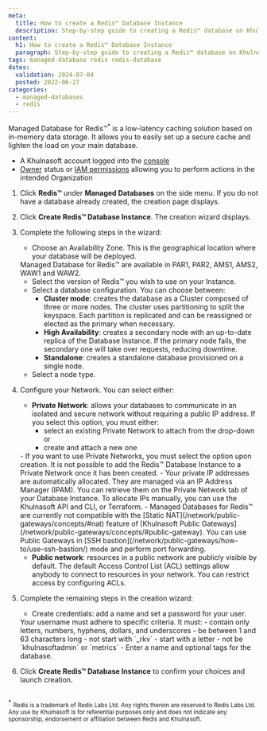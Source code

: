 ```yaml
---
meta:
  title: How to create a Redis™ Database Instance
  description: Step-by-step guide to creating a Redis™ database on Khulnasoft.
content:
  h1: How to create a Redis™ Database Instance
  paragraph: Step-by-step guide to creating a Redis™ database on Khulnasoft.
tags: managed-database redis redis-database
dates:
  validation: 2024-07-04
  posted: 2022-06-27
categories:
  - managed-databases
  - redis
---
```


Managed Database for Redis™<sup>*</sup> is a low-latency caching solution based on in-memory data storage. It allows you to easily set up a secure cache and lighten the load on your main database.

<Macro id="requirements" />

- A Khulnasoft account logged into the [console](https://console.khulnasoft.com)
- [Owner](/identity-and-access-management/iam/concepts/#owner) status or [IAM permissions](/identity-and-access-management/iam/concepts/#permission) allowing you to perform actions in the intended Organization

1. Click **Redis™** under **Managed Databases** on the side menu. If you do not have a database already created, the creation page displays.
2. Click **Create Redis™ Database Instance**. The creation wizard displays.
3. Complete the following steps in the wizard:
    - Choose an Availability Zone. This is the geographical location where your database will be deployed.

    <Message type="note">
      Managed Database for Redis™ are available in PAR1, PAR2, AMS1, AMS2, WAW1 and WAW2.
    </Message>

    - Select the version of Redis™ you wish to use on your Instance.
    - Select a database configuration. You can choose between:
        - **Cluster mode**: creates the database as a Cluster composed of three or more nodes. The cluster uses partitioning to split the keyspace. Each partition is replicated and can be reassigned or elected as the primary when necessary.
        - **High Availability**: creates a secondary node with an up-to-date replica of the Database Instance. If the primary node fails, the secondary one will take over requests, reducing downtime.
        - **Standalone**: creates a standalone database provisioned on a single node.
    - Select a node type.
4. Configure your Network. You can select either:

    - **Private Network**: allows your databases to communicate in an isolated and secure network without requiring a public IP address. If you select this option, you must either:
        - select an existing Private Network to attach from the drop-down or
        - create and attach a new one

    <Message type="important">
      - If you want to use Private Networks, you must select the option upon creation. It is not possible to add the Redis™ Database Instance to a Private Network once it has been created.
      - Your private IP addresses are automatically allocated. They are managed via an IP Address Manager (IPAM). You can retrieve them on the Private Network tab of your Database Instance. To allocate IPs manually, you can use the Khulnasoft API and CLI, or Terraform.
      - Managed Databases for Redis™ are currently not compatible with the [Static NAT](/network/public-gateways/concepts/#nat) feature of [Khulnasoft Public Gateways](/network/public-gateways/concepts/#public-gateway). You can use Public Gateways in [SSH bastion](/network/public-gateways/how-to/use-ssh-bastion/) mode and perform port forwarding.
    </Message>

    - **Public network**: resources in a public network are publicly visible by default. The default Access Control List (ACL) settings allow anybody to connect to resources in your network. You can restrict access by configuring ACLs.
5. Complete the remaining steps in the creation wizard:
    - Create credentials: add a name and set a password for your user.
    <Message type="important">
      Your username must adhere to specific criteria. It must:
        - contain only letters, numbers, hyphens, dollars, and underscores
        - be between 1 and 63 characters long
        - not start with `_rkv`
        - start with a letter
        - not be `khulnasoftadmin` or `metrics`
    </Message>
    - Enter a name and optional tags for the database.
6. Click **Create Redis™ Database Instance** to confirm your choices and launch creation.

<br/>
<sup>*</sup> <small>Redis is a trademark of Redis Labs Ltd. Any rights therein are reserved to Redis Labs Ltd. Any use by Khulnasoft is for referential purposes only and does not indicate any sponsorship, endorsement or affiliation between Redis and Khulnasoft. </small>